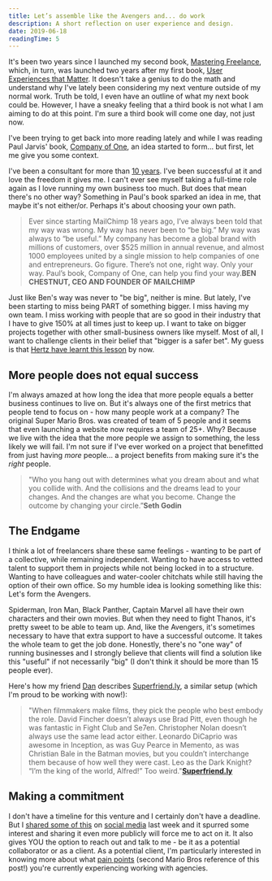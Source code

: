 ```yaml
---
title: Let’s assemble like the Avengers and... do work
description: A short reflection on user experience and design.
date: 2019-06-18
readingTime: 5
---
```


It's been two years since I launched my second book, [Mastering Freelance](/books/masteringfreelance/), which, in turn, was launched two years after my first book, [User Experiences that Matter](/books/user-experiences-matter/). It doesn't take a genius to do the math and understand why I've lately been considering my next venture outside of my normal work. Truth be told, I even have an outline of what my next book could be. However, I have a sneaky feeling that a third book is not what I am aiming to do at this point. I'm sure a third book will come one day, not just now.

I've been trying to get back into more reading lately and while I was reading Paul Jarvis' book, [Company of One](https://ofone.co), an idea started to form... but first, let me give you some context.

I've been a consultant for more than [10 years](/10years/). I've been successful at it and love the freedom it gives me. I can't ever see myself taking a full-time role again as I love running my own business too much. But does that mean there's no other way? Something in Paul's book sparked an idea in me, that maybe it's not either/or. Perhaps it's about choosing your own path.

>Ever since starting MailChimp 18 years ago, I’ve always been told that my way was wrong. My way has never been to “be big.” My way was always to “be useful.” My company has become a global brand with millions of customers, over $525 million in annual revenue, and almost 1000 employees united by a single mission to help companies of one and entrepreneurs. Go figure. There’s not one, right way. Only your way. Paul’s book, Company of One, can help you find your way.**BEN CHESTNUT, CEO AND FOUNDER OF MAILCHIMP**

Just like Ben's way was never to "be big", neither is mine. But lately, I've been starting to miss being PART of something bigger. I miss having my own team. I miss working with people that are so good in their industry that I have to give 150% at all times just to keep up.  I want to take on bigger projects together with other small-business owners like myself. Most of all, I want to challenge clients in their belief that "bigger is a safer bet". My guess is that [Hertz have learnt this lesson](https://www.adweek.com/brand-marketing/accenture-seeks-to-dismiss-multimillion-dollar-hertz-breach-of-contract-lawsuit/) by now.

## More people does not equal success

I'm always amazed at how long the idea that more people equals a better business continues to live on. But it's always one of the first metrics that people tend to focus on - how many people work at a company? The original Super Mario Bros. was created of team of 5 people and it seems that even launching a website now requires a team of 25+. Why? Because we live with the idea that the more people we assign to something, the less likely we will fail. I'm not sure if I've ever worked on a project that benefitted from just having *more* people... a project benefits from making sure it's the *right* people.

>"Who you hang out with determines what you dream about and what you collide with. And the collisions and the dreams lead to your changes. And the changes are what you become. Change the outcome by changing your circle.”**Seth Godin**

## The Endgame

I think a lot of freelancers share these same feelings - wanting to be part of a collective, while remaining independent. Wanting to have access to vetted talent to support them in projects while not being locked in to a structure. Wanting to have colleagues and water-cooler chitchats while still having the option of their own office. So my humble idea is looking something like this: Let's form the Avengers.

Spiderman, Iron Man, Black Panther, Captain Marvel all have their own characters and their own movies. But when they need to fight Thanos, it's pretty sweet to be able to team up. And, like the Avengers, it's sometimes necessary to have that extra support to have a successful outcome. It takes the whole team to get the job done. Honestly, there's no "one way" of running businesses and I strongly believe that clients will find a solution like this "useful" if not necessarily "big" (I don't think it should be more than 15 people ever).

Here's how my friend [Dan](https://twitter.com/danmall) describes [Superfriend.ly](http://superfriend.ly/), a similar setup (which I'm proud to be working with now!):
>"When filmmakers make films, they pick the people who best embody the role. David Fincher doesn’t always use Brad Pitt, even though he was fantastic in Fight Club and Se7en. Christopher Nolan doesn’t always use the same lead actor either. Leonardo DiCaprio was awesome in Inception, as was Guy Pearce in Memento, as was Christian Bale in the Batman movies, but you couldn’t interchange them because of how well they were cast. Leo as the Dark Knight? “I’m the king of the world, Alfred!” Too weird."**[Superfriend.ly](http://superfriend.ly/about/)**

## Making a commitment

I don't have a timeline for this venture and I certainly don't have a deadline. But I [shared some of this](https://twitter.com/antonsten/status/1137996419493748736?s=20) on [social media](https://www.linkedin.com/feed/update/urn:li:activity:6543762059950080000) last week and it spurred some interest and sharing it even more publicly will force me to act on it. It also gives YOU the option to reach out and talk to me - be it as a potential collaborator or as a client. As a potential client, I'm particularly interested in knowing more about what [pain points](/understanding-pain-dream-fix/) (second Mario Bros reference of this post!) you're currently experiencing working with agencies.